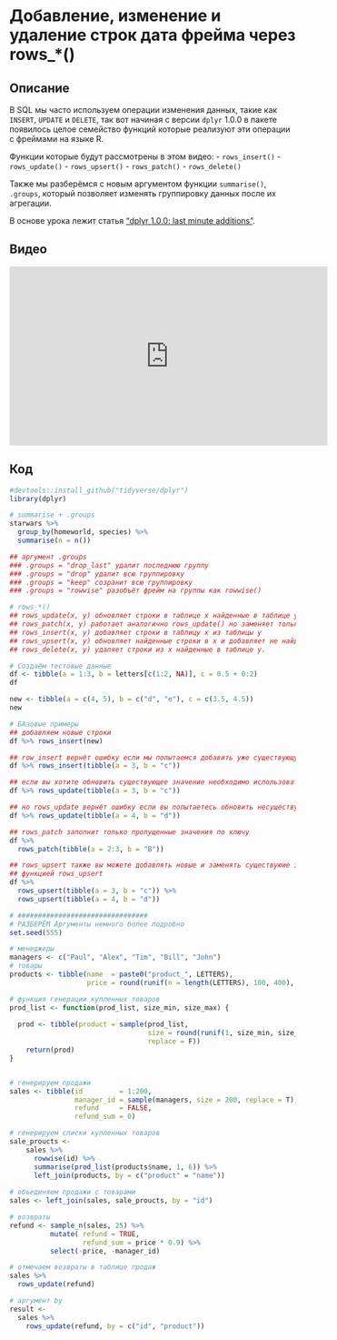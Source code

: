 # Добавление, изменение и удаление строк дата фрейма через rows_*()

## Описание
В SQL мы часто используем операции изменения данных, такие как `INSERT`, `UPDATE` и `DELETE`, так вот начиная с версии `dplyr` 1.0.0 в пакете появилось целое семейство функций которые реализуют эти операции с фреймами на языке R.

Функции которые будут рассмотрены в этом видео:
- `rows_insert()`
- `rows_update()`
- `rows_upsert()`
- `rows_patch()`
- `rows_delete()`

Также мы разберёмся с новым аргументом функции `summarise()`, `.groups`, который позволяет изменять группировку данных после их агрегации.

В основе урока лежит статья ["dplyr 1.0.0: last minute additions"](https://www.tidyverse.org/blog/2020/05/dplyr-1-0-0-last-minute-additions/).

## Видео
<iframe width="560" height="315" src="https://www.youtube.com/embed/A2nDQqH9Kr0" title="YouTube video player" frameborder="0" allow="accelerometer; autoplay; clipboard-write; encrypted-media; gyroscope; picture-in-picture" allowfullscreen></iframe>

## Код
```r
#devtools::install_github("tidyverse/dplyr")
library(dplyr)

# summarise + .groups
starwars %>% 
  group_by(homeworld, species) %>% 
  summarise(n = n())

## аргумент .groups
### .groups = "drop_last" удалит последнюю группу
### .groups = "drop" удалит всю группировку
### .groups = "keep" созранит всю группировку
### .groups = "rowwise" разобъёт фрейм на группы как rowwise()

# rows_*()
## rows_update(x, y) обновляет строки в таблице x найденные в таблице y
## rows_patch(x, y) работает аналогично rows_update() но заменяет только NA
## rows_insert(x, y) добавляет строки в таблицу x из таблицы y
## rows_upsert(x, y) обновляет найденные строки в x и добавляет не найденные из таблицы y
## rows_delete(x, y) удаляет строки из x найденные в таблице y.

# Создаём тестовые данные
df <- tibble(a = 1:3, b = letters[c(1:2, NA)], c = 0.5 + 0:2)
df

new <- tibble(a = c(4, 5), b = c("d", "e"), c = c(3.5, 4.5))
new

# БАзовые примеры
## добавляем новые строки
df %>% rows_insert(new)

## row_insert вернёт ошибку если мы попытаемся добавить уже существующую строку
df %>% rows_insert(tibble(a = 3, b = "c"))

## если вы хотите обновить существующее значение необходимо использовать row_update
df %>% rows_update(tibble(a = 3, b = "c"))

## но rows_update вернёт ошибку если вы попытаетесь обновить несуществующее значание
df %>% rows_update(tibble(a = 4, b = "d"))

## rows_patch заполнит только пропущенные значения по ключу
df %>% 
  rows_patch(tibble(a = 2:3, b = "B"))

## rows_upsert также вы можете добавлять новые и заменять существуюие значения 
## функцией rows_upsert
df %>% 
  rows_upsert(tibble(a = 3, b = "c")) %>% 
  rows_upsert(tibble(a = 4, b = "d"))

# ################################
# РАЗБЕРЁМ Аргументы немного более подробно
set.seed(555)

# менеджеры
managers <- c("Paul", "Alex", "Tim", "Bill", "John")
# товары
products <- tibble(name  = paste0("product_", LETTERS), 
                   price = round(runif(n = length(LETTERS), 100, 400), 0))

# функция генерации купленных товаров
prod_list <- function(prod_list, size_min, size_max) {
  
  prod <- tibble(product = sample(prod_list, 
                                  size = round(runif(1, size_min, size_max), 0) ,
                                  replace = F))
    return(prod)
}


# генерируем продажи
sales <- tibble(id         = 1:200,
                manager_id = sample(managers, size = 200, replace = T),
                refund     = FALSE,
                refund_sum = 0)

# генерируем списки купленных товаров
sale_proucts <-
    sales %>%
      rowwise(id) %>%
      summarise(prod_list(products$name, 1, 6)) %>%
      left_join(products, by = c("product" = "name"))
  
# объединяем продажи с товарами
sales <- left_join(sales, sale_proucts, by = "id")

# возвраты
refund <- sample_n(sales, 25) %>%
          mutate( refund = TRUE,
                  refund_sum = price * 0.9) %>%
          select(-price, -manager_id) 

# отмечаем возвраты в таблице продаж
sales %>%
  rows_update(refund)

# аргумент by
result <-
  sales %>%
    rows_update(refund, by = c("id", "product"))
```

